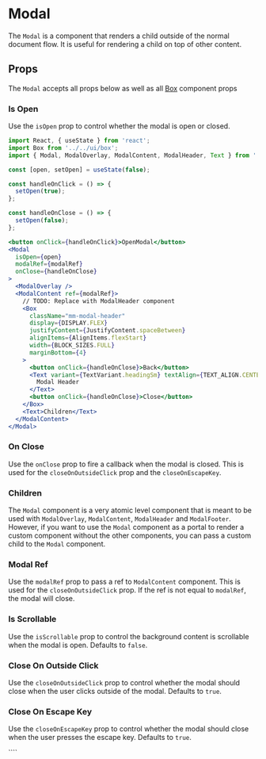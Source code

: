 

# Modal

The `Modal` is a component that renders a child outside of the normal document flow. It is useful for rendering a child on top of other content.

<Canvas>
  <Story id="components-componentlibrary-modal--default-story" />
</Canvas>

## Props

The `Modal` accepts all props below as well as all [Box](/docs/components-ui-box--default-story#props) component props

<ArgsTable of={Modal} />

### Is Open

Use the `isOpen` prop to control whether the modal is open or closed.

```jsx
import React, { useState } from 'react';
import Box from '../../ui/box';
import { Modal, ModalOverlay, ModalContent, ModalHeader, Text } from '../../component-library';

const [open, setOpen] = useState(false);

const handleOnClick = () => {
  setOpen(true);
};

const handleOnClose = () => {
  setOpen(false);
};

<button onClick={handleOnClick}>OpenModal</button>
<Modal
  isOpen={open}
  modalRef={modalRef}
  onClose={handleOnClose}
>
  <ModalOverlay />
  <ModalContent ref={modalRef}>
    // TODO: Replace with ModalHeader component
    <Box
      className="mm-modal-header"
      display={DISPLAY.FLEX}
      justifyContent={JustifyContent.spaceBetween}
      alignItems={AlignItems.flexStart}
      width={BLOCK_SIZES.FULL}
      marginBottom={4}
    >
      <button onClick={handleOnClose}>Back</button>
      <Text variant={TextVariant.headingSm} textAlign={TEXT_ALIGN.CENTER}>
        Modal Header
      </Text>
      <button onClick={handleOnClose}>Close</button>
    </Box>
    <Text>Children</Text>
  </ModalContent>
</Modal>
```

<Canvas>
  <Story id="components-componentlibrary-modal--is-open" />
</Canvas>

### On Close

Use the `onClose` prop to fire a callback when the modal is closed. This is used for the `closeOnOutsideClick` prop and the `closeOnEscapeKey`.

<Canvas>
  <Story id="components-componentlibrary-modal--on-close" />
</Canvas>

### Children

The `Modal` component is a very atomic level component that is meant to be used with `ModalOverlay`, `ModalContent`, `ModalHeader` and `ModalFooter`. However, if you want to use the `Modal` component as a portal to render a custom component without the other components, you can pass a custom child to the `Modal` component.

<Canvas>
  <Story id="components-componentlibrary-modal--children" />
</Canvas>

### Modal Ref

Use the `modalRef` prop to pass a ref to `ModalContent` component. This is used for the `closeOnOutsideClick` prop. If the ref is not equal to `modalRef`, the modal will close.

<Canvas>
  <Story id="components-componentlibrary-modal--modal-ref" />
</Canvas>

### Is Scrollable

Use the `isScrollable` prop to control the background content is scrollable when the modal is open.
Defaults to `false`.

<Canvas>
  <Story id="components-componentlibrary-modal--is-scrollable" />
</Canvas>

### Close On Outside Click

Use the `closeOnOutsideClick` prop to control whether the modal should close when the user clicks outside of the modal.
Defaults to `true`.

<Canvas>
  <Story id="components-componentlibrary-modal--close-on-outside-click" />
</Canvas>

### Close On Escape Key

Use the `closeOnEscapeKey` prop to control whether the modal should close when the user presses the escape key.
Defaults to `true`.

<Canvas>
  <Story id="components-componentlibrary-modal--close-on-escape-key" />
</Canvas>
````
